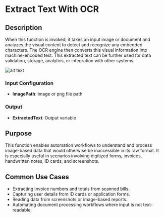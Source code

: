# Extract Text With OCR 

## Description
When this function is invoked, it takes an input image or document and analyzes the visual 
content to detect and recognize any embedded characters. The OCR engine then converts this visual information into machine-encoded text. This extracted text can be further used for data validation, storage, analytics, or integration with other systems.

![alt text](../../../assets/ocr/extract-text-with-ocr.png)

### Input Configuration  
- **ImagePath**: image or png file path  

### Output
- **ExtractedText**: Output variable  

## Purpose
This function enables automation workflows to understand and process image-based data that would otherwise be inaccessible in its raw format. It is especially useful in scenarios involving digitized forms, invoices, handwritten notes, ID cards, and screenshots.

## Common Use Cases
- Extracting invoice numbers and totals from scanned bills.
- Capturing user details from ID cards or application forms.
- Reading data from screenshots or image-based reports.
- Automating document processing workflows where input is not text-readable.